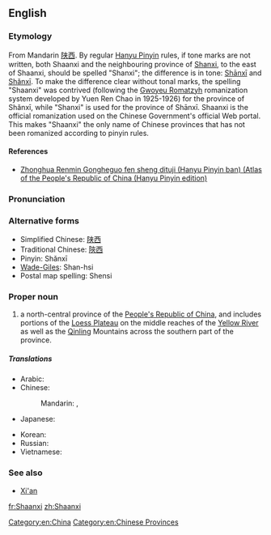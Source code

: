 {{also|Shanxi}}
==English==
{{wikipedia}}

===Etymology===
From Mandarin [[陕西]]. By regular [[Hanyu Pinyin]] rules, if tone marks are not written, both Shaanxi and the neighbouring province of [[Shanxi]], to the east of Shaanxi, should be spelled "Shanxi"; the difference is in tone: [[Shānxī]] and [[Shǎnxī]]. To make the difference clear without tonal marks, the spelling "Shaanxi" was contrived (following the [[Gwoyeu Romatzyh]] romanization system developed by Yuen Ren Chao in 1925-1926) for the province of Shǎnxī, while "Shanxi" is used for the province of Shānxī. Shaanxi is the official romanization used on the Chinese Government's official Web portal. This makes "Shaanxi" the only name of Chinese provinces that has not been romanized according to pinyin rules.

====References====
* [http://www.paragonbook.com/html/browsesubj/fullcitation.cfm?item=35277  Zhonghua Renmin Gongheguo fen sheng dituji (Hanyu Pinyin ban) (Atlas of the People's Republic of China (Hanyu Pinyin edition)]

===Pronunciation===
{{audio|zh-Shaanxi.ogg|Shaanxi}}

===Alternative forms===
* Simplified Chinese: [[陕西]]
* Traditional Chinese: [[陝西]]
* Pinyin: Shǎnxī
* [[Wade-Giles]]: Shan-hsi
* Postal map spelling: Shensi

===Proper noun===
{{en-proper noun}}
# a north-central province of the [[People's Republic of China]], and includes portions of the [[Loess Plateau]] on the middle reaches of the [[Yellow River]] as well as the [[Qinling]] Mountains across the southern part of the province.

=====Translations=====
{{trans-top|province of China}}
* Arabic: {{t|ar|شانشي|m|tr=shanshii}}
* Chinese:
*: Mandarin: {{t-|cmn|陝西|sc=Hani}}, {{t-|cmn|陕西|tr=Shǎnxī|sc=Hani}}
* Japanese: {{t-|ja|陝西|tr=せんせい, Sensei}}
{{trans-mid}}
* Korean: {{t|ko|산시|tr=Sansi|sc=Hang}}
* Russian: {{t|ru|Шэньси|f|tr=Šen'sí}} {{indeclinable}}
* Vietnamese: {{t|vi|Thiểm Tây|xs=Vietnamese}}
{{trans-bottom}}

===See also===
* [[Xi'an]]

[[Category:en:China]]
[[Category:en:Chinese Provinces]]

[[fr:Shaanxi]]
[[zh:Shaanxi]]